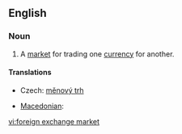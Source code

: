 ==English==
{{wikipedia}}
===Noun===
{{en-noun|sg=[[foreign]] [[exchange]] [[market]]}}

#  A [[market]] for trading one [[currency]] for another.

====Translations====
{{trans-top|market}}
* Czech: [[měnový trh]] {{m}}
{{trans-mid}}
* [[Macedonian]]: {{t|mk|девизен пазар|m|tr=dévizen pázar|sc=Cyrl}}
{{trans-bottom}}

[[vi:foreign exchange market]]